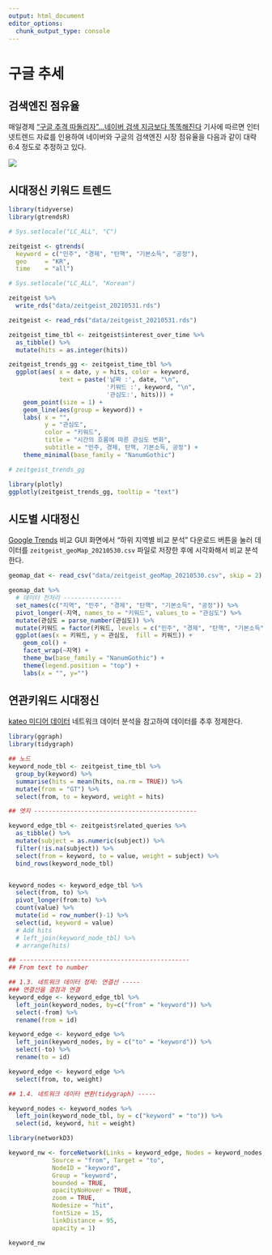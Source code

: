 ```yaml
---
output: html_document
editor_options: 
  chunk_output_type: console
---
```

# 구글 추세 {#google-trends}

## 검색엔진 점유율 {#search-engine}

매일경제 ["구글 추격 따돌리자"…네이버 검색 지금보다 똑똑해진다](https://www.mk.co.kr/news/it/view/2021/05/463524/) 기사에 따르면 인터넷트렌드 자료를 인용하여 네이버와 구글의 검색엔진 시장 점유율을 다음과 같이 대략 6:4 정도로 추정하고 있다.

![](fig/search-engine-marketshare.png)

## 시대정신 키워드 트렌드 {#keywords-again}

```r
library(tidyverse)
library(gtrendsR)

# Sys.setlocale("LC_ALL", "C")

zeitgeist <- gtrends(
  keyword = c("민주", "경제", "탄핵", "기본소득", "공정"),
  geo     = "KR",
  time    = "all")

# Sys.setlocale("LC_ALL", "Korean")

zeitgeist %>% 
  write_rds("data/zeitgeist_20210531.rds")
```

```r
zeitgeist <- read_rds("data/zeitgeist_20210531.rds")

zeitgeist_time_tbl <- zeitgeist$interest_over_time %>% 
  as_tibble() %>% 
  mutate(hits = as.integer(hits))

zeitgeist_trends_gg <- zeitgeist_time_tbl %>% 
  ggplot(aes( x = date, y = hits, color = keyword,
              text = paste('날짜 :', date, "\n",
                           '키워드 :', keyword, "\n",
                           '관심도:', hits))) +
    geom_point(size = 1) +
    geom_line(aes(group = keyword)) +
    labs( x = "",
          y = "관심도",
          color = "키워드",
          title = "시간의 흐름에 따른 관심도 변화",
          subtitle = "민주, 경제, 탄핵, 기본소득, 공정") +
    theme_minimal(base_family = "NanumGothic")

# zeitgeist_trends_gg
```

```r
library(plotly)
ggplotly(zeitgeist_trends_gg, tooltip = "text")
```


## 시도별 시대정신 {#keywords-by-region}

[Google Trends](https://trends.google.com/trends/explore?date=all&geo=KR&q=민주,경제,탄핵,기본소득,공정) 비교 GUI 화면에서 "하위 지역별 비교 분석" 다운로드 버튼을 눌러 데이터를 `zeitgeist_geoMap_20210530.csv` 파일로 저장한 후에 시각화해서 비교 분석한다.

```r

geomap_dat <- read_csv("data/zeitgeist_geoMap_20210530.csv", skip = 2)

geomap_dat %>% 
  # 데이터 전처리 ----------------
  set_names(c("지역", "민주", "경제", "탄핵", "기본소득", "공정")) %>% 
  pivot_longer(-지역, names_to = "키워드", values_to = "관심도") %>% 
  mutate(관심도 = parse_number(관심도)) %>% 
  mutate(키워드 = factor(키워드, levels = c("민주", "경제", "탄핵", "기본소득", "공정"))) %>% 
  ggplot(aes(x = 키워드, y = 관심도,  fill = 키워드)) +
    geom_col() +
    facet_wrap(~지역) +
    theme_bw(base_family = "NanumGothic") +
    theme(legend.position = "top") +
    labs(x = "", y="")
```


## 연관키워드 시대정신  {#keywords-by-keyword2}

[kateo 미디어 데이터](https://statkclee.github.io/network/tidygraph-media.html#22_%EA%B2%B0%EC%A0%90%EA%B3%BC_%EC%97%B0%EA%B2%B0%EC%84%A0_%EB%8D%B0%EC%9D%B4%ED%84%B0_%EC%A0%95%EC%A0%9C) 네트워크 데이터 분석을 참고하여 데이터를 추후 정제한다. 

```r
library(ggraph)
library(tidygraph)

## 노드
keyword_node_tbl <- zeitgeist_time_tbl %>% 
  group_by(keyword) %>% 
  summarise(hits = mean(hits, na.rm = TRUE)) %>% 
  mutate(from = "GT") %>% 
  select(from, to = keyword, weight = hits)

## 엣지 ---------------------------------------------

keyword_edge_tbl <- zeitgeist$related_queries %>% 
  as_tibble() %>% 
  mutate(subject = as.numeric(subject)) %>% 
  filter(!is.na(subject)) %>% 
  select(from = keyword, to = value, weight = subject) %>% 
  bind_rows(keyword_node_tbl)


keyword_nodes <- keyword_edge_tbl %>% 
  select(from, to) %>% 
  pivot_longer(from:to) %>% 
  count(value) %>% 
  mutate(id = row_number()-1) %>% 
  select(id, keyword = value)
  # Add hits
  # left_join(keyword_node_tbl) %>% 
  # arrange(hits)

## -----------------------------------------------
## From text to number 

## 1.3. 네트워크 데이터 정제: 연결선 -----
### 연결선을 결점과 연결
keyword_edge <- keyword_edge_tbl %>%
  left_join(keyword_nodes, by=c("from" = "keyword")) %>%
  select(-from) %>% 
  rename(from = id)

keyword_edge <- keyword_edge %>%
  left_join(keyword_nodes, by = c("to" = "keyword")) %>%
  select(-to) %>% 
  rename(to = id)

keyword_edge <- keyword_edge %>% 
  select(from, to, weight)

## 1.4. 네트워크 데이터 변환(tidygraph) -----

keyword_nodes <- keyword_nodes %>%
  left_join(keyword_node_tbl, by = c("keyword" = "to")) %>% 
  select(id, keyword, hit = weight)

```


```r
library(networkD3)

keyword_nw <- forceNetwork(Links = keyword_edge, Nodes = keyword_nodes,
            Source = "from", Target = "to",
            NodeID = "keyword",
            Group = "keyword",
            bounded = TRUE,
            opacityNoHover = TRUE,
            zoom = TRUE,
            Nodesize = "hit",
            fontSize = 15,
            linkDistance = 95,
            opacity = 1)

keyword_nw
```

